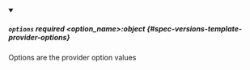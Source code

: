 


<details className="config-field" data-expandable="true" open>
<summary>

##### `options` <span className="config-field-required" data-required="false">required</span> <span className="config-field-type">&lt;option_name&gt;:object</span> <span className="config-field-default"></span> <span className="config-field-enum"></span> {#spec-versions-template-provider-options}

Options are the provider option values

</summary>

<PartialOptionsreference />


</details>
